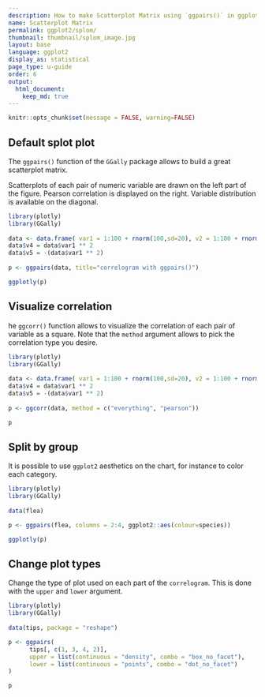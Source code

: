 ```yaml
---
description: How to make Scatterplot Matrix using `ggpairs()` in ggplot2 with Plotly.
name: Scatterplot Matrix
permalink: ggplot2/splom/
thumbnail: thumbnail/splom_image.jpg
layout: base
language: ggplot2
display_as: statistical
page_type: u-guide
order: 6
output:
  html_document:
    keep_md: true
---
```


```r
knitr::opts_chunk$set(message = FALSE, warning=FALSE)
```

## Default splot plot

The `ggpairs()` function of the `GGally` package allows to build a great scatterplot matrix.

Scatterplots of each pair of numeric variable are drawn on the left part of the figure. Pearson correlation is displayed on the right. Variable distribution is available on the diagonal.

```r
library(plotly)
library(GGally)
 
data <- data.frame( var1 = 1:100 + rnorm(100,sd=20), v2 = 1:100 + rnorm(100,sd=27), v3 = rep(1, 100) + rnorm(100, sd = 1)) 
data$v4 = data$var1 ** 2 
data$v5 = -(data$var1 ** 2) 
 
p <- ggpairs(data, title="correlogram with ggpairs()") 

ggplotly(p)
```


<!--------------------- EXAMPLE BREAK ------------------------->

## Visualize correlation

he `ggcorr()` function allows to visualize the correlation of each pair of variable as a square. Note that the `method` argument allows to pick the correlation type you desire.

```r
library(plotly)
library(GGally)
 
data <- data.frame( var1 = 1:100 + rnorm(100,sd=20), v2 = 1:100 + rnorm(100,sd=27), v3 = rep(1, 100) + rnorm(100, sd = 1)) 
data$v4 = data$var1 ** 2 
data$v5 = -(data$var1 ** 2) 
 
p <- ggcorr(data, method = c("everything", "pearson")) 

p
```

<!--------------------- EXAMPLE BREAK ------------------------->

## Split by group
It is possible to use `ggplot2` aesthetics on the chart, for instance to color each category.

```r
library(plotly)
library(GGally)
 
data(flea)

p <- ggpairs(flea, columns = 2:4, ggplot2::aes(colour=species)) 

ggplotly(p)
```


<!--------------------- EXAMPLE BREAK ------------------------->

## Change plot types

Change the type of plot used on each part of the `correlogram`. This is done with the `upper` and `lower` argument.

```r
library(plotly)
library(GGally)
 
data(tips, package = "reshape")

p <- ggpairs(
      tips[, c(1, 3, 4, 2)],
      upper = list(continuous = "density", combo = "box_no_facet"),
      lower = list(continuous = "points", combo = "dot_no_facet")
)

p
```

<!--------------------- EXAMPLE BREAK ------------------------->